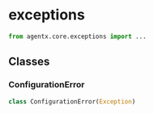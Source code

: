 # exceptions

```python
from agentx.core.exceptions import ...
```

## Classes

### ConfigurationError

```python
class ConfigurationError(Exception)
```

